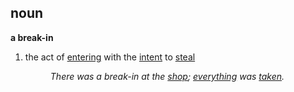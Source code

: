 
== noun ==
'''a break-in'''
# the act of [[entering]] with the [[intent]] to [[steal]]
#:''There was a break-in at the [[shop]]; [[everything]] was [[taken]].''